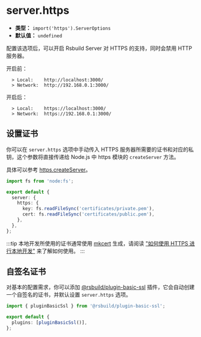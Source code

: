 # server.https

- **类型：** `import('https').ServerOptions`
- **默认值：** `undefined`

配置该选项后，可以开启 Rsbuild Server 对 HTTPS 的支持，同时会禁用 HTTP 服务器。

开启前：

```
  > Local:    http://localhost:3000/
  > Network:  http://192.168.0.1:3000/
```

开启后：

```
  > Local:    https://localhost:3000/
  > Network:  https://192.168.0.1:3000/
```

## 设置证书

你可以在 `server.https` 选项中手动传入 HTTPS 服务器所需要的证书和对应的私钥，这个参数将直接传递给 Node.js 中 https 模块的 `createServer` 方法。

具体可以参考 [https.createServer](https://nodejs.org/api/https.html#https_https_createserver_options_requestlistener)。

```ts
import fs from 'node:fs';

export default {
  server: {
    https: {
      key: fs.readFileSync('certificates/private.pem'),
      cert: fs.readFileSync('certificates/public.pem'),
    },
  },
};
```

:::tip
本地开发所使用的证书通常使用 [mkcert](https://github.com/FiloSottile/mkcert) 生成，请阅读 ["如何使用 HTTPS 进行本地开发"](https://web.dev/articles/how-to-use-local-https?hl=zh-cn) 来了解如何使用。
:::

## 自签名证书

对基本的配置需求，你可以添加 [@rsbuild/plugin-basic-ssl](/plugins/list/plugin-basic-ssl) 插件，它会自动创建一个自签名的证书，并默认设置 `server.https` 选项。

```ts
import { pluginBasicSsl } from '@rsbuild/plugin-basic-ssl';

export default {
  plugins: [pluginBasicSsl()],
};
```
